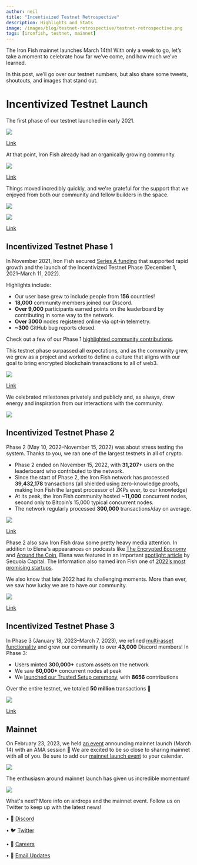 ```yaml
---
author: neil
title: "Incentivized Testnet Retrospective"
description: Highlights and Stats
image: /images/blog/testnet-retrospective/testnet-retrospective.png
tags: [ironfish, testnet, mainnet]
---
```


The Iron Fish mainnet launches March 14th! With only a week to go, let’s take a moment to celebrate how far we’ve come, and how much we’ve learned.

In this post, we’ll go over our testnet numbers, but also share some tweets, shoutouts, and images that stand out.

# Incentivized Testnet Launch

The first phase of our testnet launched in early 2021.

![](/images/blog/testnet-retrospective/first-testnet.png)

[Link](https://twitter.com/ironfishcrypto/status/1379449463517847562)

At that point, Iron Fish already had an organically growing community.

![](/images/blog/testnet-retrospective/node-firsttestnet.png)

[Link](https://twitter.com/ironfishcrypto/status/1379929192628822017)

Things moved incredibly quickly, and we're grateful for the support that we enjoyed from both our community and fellow builders in the space.

![](/images/blog/testnet-retrospective/zcash1.png)

![](/images/blog/testnet-retrospective/zcash2.png)

[Link](https://twitter.com/leanthebean/status/1379524165523279874)

## Incentivized Testnet Phase 1

In November 2021, Iron Fish secured [Series A funding](https://ironfish.network/blog/2021/11/30/series-a-incentivized-testnet) that supported rapid growth and the launch of the Incentivized Testnet Phase (December 1, 2021–March 11, 2022).

Highlights include:

- Our user base grew to include people from **156** countries!
- **18,000** community members joined our Discord.
- **Over 9,000** participants earned points on the leaderboard by contributing in some way to the network.
- **Over 3000** nodes registered online via opt-in telemetry.
- **~300** GitHub bug reports closed.

Check out a few of our Phase 1 [highlighted community contributions](https://twitter.com/ironfishcrypto/status/1516115934632714245).

This testnet phase surpassed all expectations, and as the community grew, we grew as a project and worked to define a culture that aligns with our goal to bring encrypted blockchain transactions to all of web3.

![](/images/blog/testnet-retrospective/values.png)

[Link](https://twitter.com/ironfishcrypto/status/1486034402404671489)

We celebrated milestones privately and publicly and, as always, drew energy and inspiration from our interactions with the community.

![](/images/blog/testnet-retrospective/comm-kudos-sm.png)

## Incentivized Testnet Phase 2

Phase 2 (May 10, 2022–November 15, 2022) was about stress testing the system. Thanks to you, we ran one of the largest testnets in all of crypto.

- Phase 2 ended on November 15, 2022, with **31,207+** users on the leaderboard who contributed to the network.
- Since the start of Phase 2, the Iron Fish network has processed **39,432,178** transactions (all shielded using zero-knowledge proofs, making Iron Fish the largest processor of ZKPs ever, to our knowledge)
- At its peak, the Iron Fish community hosted **~11,000** concurrent nodes, second only to Bitcoin’s 15,000 typical concurrent nodes.
- The network regularly processed **300,000** transactions/day on average.

![](/images/blog/testnet-retrospective/EthGlobal.png)

[Link](https://twitter.com/ETHGlobal/status/1566504869636329472)

Phase 2 also saw Iron Fish draw some pretty heavy media attention. In addition to Elena's appearances on podcasts like [The Encrypted Economy](https://www.youtube.com/watch?v=x-3Cct7_SP0) and [Around the Coin](https://www.youtube.com/watch?v=Vguia3WAI6Y), Elena was featured in an important [spotlight article](https://www.sequoiacap.com/article/elena-nadolinski-spotlight/) by Sequoia Capital. The Information also named iron Fish one of [2022’s most promising startups](https://www.theinformation.com/ti50).

We also know that late 2022 had its challenging moments. More than ever, we saw how lucky we are to have our community.

![](/images/blog/testnet-retrospective/cryptomkt.png)

[Link](https://twitter.com/ironfishcrypto/status/1592636602500931585)

## Incentivized Testnet Phase 3

In Phase 3 (January 18, 2023–March 7, 2023), we refined [multi-asset functionality](https://ironfish.network/blog/2023/01/13/multi-asset-phase3) and grew our community to over **43,000** Discord members!
In Phase 3:

- Users minted **300,000+** custom assets on the network
- We saw **60,000+** concurrent nodes at peak
- We [launched our Trusted Setup ceremony](https://www.youtube.com/watch?v=uZNuWFB_xbg), with **8656** contributions

Over the entire testnet, we totaled **50 million** transactions 🎉

![](/images/blog/testnet-retrospective/commandline.png)

[Link](https://twitter.com/leanthebean/status/1625619115502362625)

## Mainnet

On February 23, 2023, we held [an event](https://www.youtube.com/watch?v=kXPR89Q8jaA) announcing mainnet launch (March 14) with an AMA session 🎤 We are excited to be so close to sharing mainnet with all of you. Be sure to add our [mainnet launch event](https://youtube.com/live/G5nVp5r0EuE?feature=share) to your calendar.

![](/images/blog/testnet-retrospective/disckudos.png)

The enthusiasm around mainnet launch has given us incredible momentum!

![](/images/blog/testnet-retrospective/iamproud.png)

What's next? More info on airdrops and the mainnet event. Follow us on Twitter to keep up with the latest news!

• 🎤 [Discord](https://discord.ironfish.network)

• 🐦 [Twitter](https://twitter.com/ironfishcrypto)

• 🚀 [Careers](https://ironfish.network/careers)

• 📧 [Email Updates](https://ironfish.network/#email-signup)
